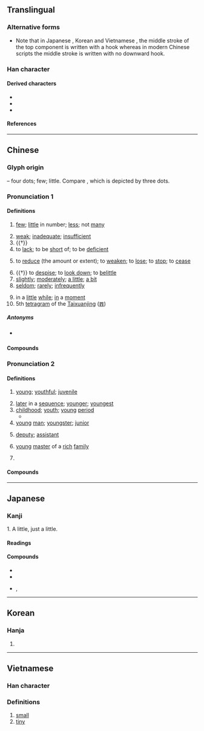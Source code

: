 {{character info}}
==Translingual==
{{stroke order|strokes=4}}
{{stroke order|type=animate}}

===Alternative forms===
* Note that in Japanese {{w|Kanji}}, Korean {{w|Hanja}} and Vietnamese {{w|History of writing in Vietnam|Nom}}, the middle stroke of the top component {{l|mul|小}} is written {{l|mul|亅}} with a hook whereas in modern Chinese scripts the middle stroke is written {{l|mul|丨}} with no downward hook.

===Han character===
{{Han char|rn=42|rad=小|as=01|sn=4|four=90200|canj=FH|ids=⿱⿻丨八丿(GT),⿱小丿(HJKV)}}

====Derived characters====
* {{l|mul|[[𠃣]], [[仯]], [[吵]], [[妙]], [[㠺]], [[抄]], [[沙]], [[䏚]], [[杪]], [[炒]], [[玅]], [[眇]], [[砂]], [[秒]], [[竗]], [[𡭱]], [[粆]], [[紗]]([[纱]]), [[耖]], [[䖢]], [[觘]], [[訬]], [[赻]], [[䟞]], [[𨈘]], [[鈔]]([[钞]]), [[𡮓]], [[𡮘]], [[䩖]], [[𩖥]], [[𩚙]], [[𩡾]], [[尟]], [[尠]], [[𩨡]], [[𩲎]], [[㝺]], [[𡮞]], [[魦]]([[𫚌]]), [[麨]]([[𪎊]]), [[㝻]], [[𡮩]], [[𡮳]], [[𡮹]]}}
* {{l|mul|[[𠚺]], [[𨙹]], [[𣢒]], [[𬆠]], [[𨚈]], [[𨤢]], [[𪨄]], [[𡵯]], [[䒚]], [[𠀰]], [[䯯]], [[歩]], [[𣲦]], [[劣]], [[毟]], [[省]], [[𡭲]], [[𡭺]], [[雀]], [[㝹]], [[𡮯]], [[䲵]]}}
* {{l|mul|[[隲]], [[蠽]], [[𡂌]], [[𡮗]], [[𣻾]]}}

====References====
{{Han ref|kx=0296.200|dkj=07475|dj=0590.020|hdz=10561.020|uh=5C11}}

----

==Chinese==
{{zh-forms}}

===Glyph origin===
{{Han etym}}
{{liushu|p}} – four dots; few; little. Compare {{och-l|小|small}}, which is depicted by three dots.

===Pronunciation 1===
{{zh-pron
|m=shǎo
|dg=шо2
|c=siu2
|c-t=siau2
|g=
|h=pfs=séu;gd=sau3
|j=sau2
|mb=siǎu
|md=ciēu/siēu
|md_note=ciēu - colloquial; siēu - literary
|mn=chió/siáu
|mn_note=chió - vernacular; siáu - literary
|mn-t=ziê2/zio2/siao3
|mn-t_note=ziê2 - Chaozhou, vernacular; zio2 - Shantou, vernacular; siao3 - literary
|w=2sau
|x=sau3/sau4
|mc=1
|oc=1,1
|ma=y
|cat=det,a,v,adv
}}
{{rfp|zh|Gan, Jin, Xiang, Min Bei pronunciations are missing by senses}}

====Definitions====
{{zh-hanzi}}

# [[few]]; [[little]] in number; [[less]]; not [[many]]
#: {{zh-x|很 少{shǎo} 人 知道 實情。|Very '''few''' people know the truth.}}
#: {{zh-x|只有 很 少{shǎo} 麵包 和 餅乾{gān}。|There is only very '''little''' bread and biscuits.}}
# [[weak]]; [[inadequate]]; [[insufficient]]
# {{†}} {{zh-alt-form|小|[[small]]; [[tiny]]}}
# to [[lack]]; to be [[short]] of; to be [[deficient]]
#: {{zh-x|臥室 裡 少{shǎo} 一 隻 電燈泡。|There's a light bulb '''missing''' in the bedroom.}}
#: {{zh-x|少 咗 碗 飯|'''missing''' a bowl of rice|C}}
#: {{zh-x|裝 少 咗 兩 粒 螺絲|forgot to install two screws|C}}
# to [[reduce]] (the amount or extent); to [[weaken]]; to [[lose]]; to [[stop]]; to [[cease]]
#: {{zh-x|他 屋 裡 少{shǎo} 了 東西{xi}。|He '''lost''' something in his house.}}
#: {{zh-x|少{shǎo} 說 廢話！|'''Stop''' chattering!}}
# {{†}} to [[despise]]; to [[look down]]; to [[belittle]]
# [[slightly]]; [[moderately]]; [[a little]]; [[a bit]]
# [[seldom]]; [[rarely]]; [[infrequently]]
#: {{zh-x|懶惰 的 人 很 少{shǎo} 會 成功。|Lazy people '''seldom''' succeed.}}
# in a [[little]] [[while]]; [[in]] a [[moment]]
# 5th [[tetragram]] of the [[Taixuanjing]] ([[𝌊]])

=====Antonyms=====
* {{sense|few}} {{zh-l|多}}

====Compounds====
{{zh-der|多少|很少|不在少數|最少|少見多怪|寡見少聞|以少克眾|少禮|少量|多共少|少坐|少不得|少敘|少懈|少少|多多少少|兵少將微|少停|少陪|少親失眷|少見|少頃|多退少補|少息|寡情少義|多凶少吉|少頭無尾|少魂沒識|不少|少魂失魄|少調失教|少管閒事|少私寡慾|少焉|少氣無力|少歇|少有|少日|少數民族|少差|少安無躁|少刻|少來|凶多吉少|寡二少雙|少不了|僧多粥少|少憩|少間|少心眼|寡恩少義|少數|少候|少待|少安毋躁|少許|不多不少|少一缺二|寡聞少見|少吃無著|古今少有|多少是好|少時|少安勿躁|會少離多|沒多少|積少成多|減少|稀少|短少|沒魂少智|眾少不敵|狼多肉少|疏謀少略|抵多少|沉靜少言|沉重少言|眾少成多|粥少僧多|缺少|缺斤少兩|辭多受少|缺衣少食|花多實少|鮮少|食少事煩|虛多實少|絕甘分少|重厚少文|至少|少之又少}}

===Pronunciation 2===
{{zh-pron
|m=shào
|c=siu3
|g=
|h=pfs=seu;gd=sau4
|j=
|mb=
|md=siéu
|mn=siàu
|mn-t=siao3
|w=2sau
|x=
|mc=2
|oc=2,2
|ma=y
|cat=a,n,pn
}}

====Definitions====
{{zh-hanzi}}

# [[young]]; [[youthful]]; [[juvenile]]
#: {{zh-x|別 看 她 歲數 大，可 長{zhǎng} 得 少 相。|Despite her age, she still looked young.}}
# [[later]] in a [[sequence]]; [[younger]]; [[youngest]]
# [[childhood]]; [[youth]]; [[young]] [[period]]
#* {{zh-x|少 小 離 家 老 大 回|ref={{w|He Zhizhang}}|Leaving home young, returning home old|3=CL}}
# [[young]] [[man]]; [[youngster]]; [[junior]]
# {{lb|zh|historical}} [[deputy]]; [[assistant]]
# {{lb|zh|historical}} [[young]] [[master]] of a [[rich]] [[family]]
# {{surname|zh}}

====Compounds====
{{zh-der|少女|少年|不在少數|最少|少見多怪|寡見少聞|以少克眾|少禮|少量|多共少|少坐|少不得|少敘|少懈|少少|多多少少|兵少將微|少停|少陪|少親失眷|少見|少頃|多退少補|少息|寡情少義|多凶少吉|少頭無尾|少魂沒識|不少|少魂失魄|少調失教|少管閒事|少私寡慾|少焉|少氣無力|少歇|少有|少日|少數民族|少差|少安無躁|少刻|少來|凶多吉少|寡二少雙|少不了|僧多粥少|少憩|少間|少心眼|寡恩少義|少數|少候|多少|少待|少安毋躁|少許|不多不少|少一缺二|寡聞少見|少吃無著|古今少有|多少是好|少時|少安勿躁|會少離多|沒多少|積少成多|減少|稀少|短少|沒魂少智|眾少不敵|狼多肉少|疏謀少略|抵多少|沉靜少言|沉重少言|眾少成多|粥少僧多|缺少|缺斤少兩|辭多受少|缺衣少食|花多實少|鮮少|食少事煩|虛多實少|絕甘分少|重厚少文|至少}}

{{zh-cat|Beginning}}

----

==Japanese==

===Kanji===
{{ja-kanji|grade=2|rs=小01}}

1. A little, just a little.

====Readings====
{{ja-readings
|goon=しょう<せう
|kanon=しょう<せう
|kun=すく-ない, すこ-し, しばら-く
}}

====Compounds====
{{der-top|Compounds}}
* {{ja-r|少女|しょうじょ}}
* {{ja-r|少年|しょうねん}}
* {{ja-r|少少|しょうしょう}}, {{ja-r|少々|しょうしょう}}
{{der-bottom}}

----

==Korean==

===Hanja===
{{ko-hanja|적다|적을|소}}

# {{hanja form of|소|(to be) [[little]]; (to be) [[few]]}}

----

==Vietnamese==

===Han character===
{{vi-hantu|[[thiểu]], [[thẹo]], [[thểu]], [[thỉu]], [[thiếu]], [[thẻo]]|rs=小01}}

===Definitions===

# [[small]]
# [[tiny]]